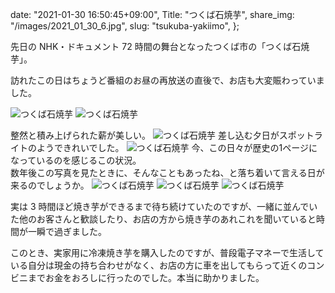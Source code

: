   date: "2021-01-30 16:50:45+09:00",
  Title: "つくば石焼芋",
  share_img: "/images/2021_01_30_6.jpg",
  slug: "tsukuba-yakiimo",
};

先日の NHK・ドキュメント 72 時間の舞台となったつくば市の「つくば石焼芋」。

訪れたこの日はちょうど番組のお昼の再放送の直後で、お店も大変賑わっていました。

![つくば石焼芋](/images/2021_01_30_1.jpg)
![つくば石焼芋](/images/2021_01_30_2.jpg)

<span className="caption">整然と積み上げられた薪が美しい。</span>
![つくば石焼芋](/images/2021_01_30_3.jpg)
<span className="caption">
  差し込む夕日がスポットライトのようできれいでした。
</span>
![つくば石焼芋](/images/2021_01_30_4.jpg)
<span className="caption">
  今、この日々が歴史の1ページになっているのを感じるこの状況。
  <br />
  数年後この写真を見たときに、そんなこともあったね、と落ち着いて言える日が来るのでしょうか。
</span>
![つくば石焼芋](/images/2021_01_30_5.jpg) ![つくば石焼芋](/images/2021_01_30_6.jpg)
![つくば石焼芋](/images/2021_01_30_7.jpg)

実は 3 時間ほど焼き芋ができるまで待ち続けていたのですが、一緒に並んでいた他のお客さんと歓談したり、お店の方から焼き芋のあれこれを聞いていると時間が一瞬で過ぎました。

このとき、実家用に冷凍焼き芋を購入したのですが、普段電子マネーで生活している自分は現金の持ち合わせがなく、お店の方に車を出してもらって近くのコンビニまでお金をおろしに行ったのでした。本当に助かりました。
